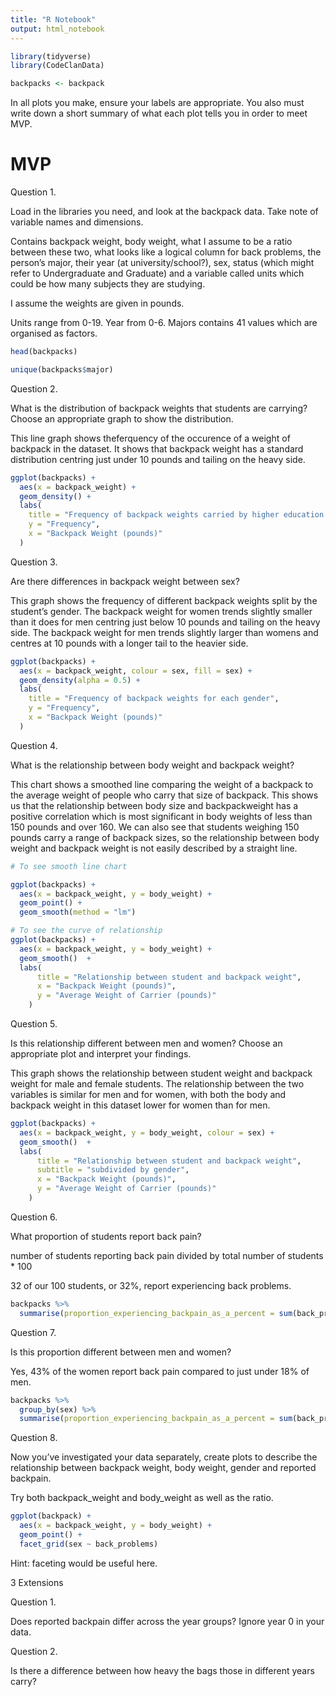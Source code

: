```yaml
---
title: "R Notebook"
output: html_notebook
---
```



```r
library(tidyverse)
library(CodeClanData)

backpacks <- backpack
```

In all plots you make, ensure your labels are appropriate. You also must write down a short summary of what each plot tells you in order to meet MVP.

# MVP


Question 1.

Load in the libraries you need, and look at the backpack data. Take note of variable names and dimensions.

Contains backpack weight, body weight, what I assume to be a ratio between these two, what looks like a logical column for back problems, the person's major, their year (at university/school?), sex, status (which might refer to Undergraduate and Graduate) and a variable called units which could be how many subjects they are studying.

I assume the weights are given in pounds.

Units range from 0-19.
Year from 0-6.
Majors contains 41 values which are organised as factors.

```r
head(backpacks)

unique(backpacks$major)
```


Question 2.

What is the distribution of backpack weights that students are carrying? Choose an appropriate graph to show the distribution.

This line graph shows theferquency of the occurence of a weight of backpack in the dataset. It shows that backpack weight has a standard distribution centring just under 10 pounds and tailing on the heavy side. 

```r
ggplot(backpacks) +
  aes(x = backpack_weight) +
  geom_density() +
  labs(
    title = "Frequency of backpack weights carried by higher education students",
    y = "Frequency",
    x = "Backpack Weight (pounds)"
  )
```

Question 3.

Are there differences in backpack weight between sex?

This graph shows the frequency of different backpack weights split by the student's gender.
The backpack weight for women trends slightly smaller than it does for men centring just below 10 pounds and tailing on the heavy side.
The backpack weight for men trends slightly larger than womens and centres at 10 pounds with a longer tail to the heavier side.

```r
ggplot(backpacks) +
  aes(x = backpack_weight, colour = sex, fill = sex) +
  geom_density(alpha = 0.5) +
  labs(
    title = "Frequency of backpack weights for each gender",
    y = "Frequency",
    x = "Backpack Weight (pounds)"
  )
```

Question 4.

What is the relationship between body weight and backpack weight?

This chart shows a smoothed line comparing the weight of a backpack to the average weight of people who carry that size of backpack. This shows us that the relationship between body size and backpackweight has a positive correlation which is most significant in body weights of less than 150 pounds and over 160. We can also see that students weighing 150 pounds carry a range of backpack sizes, so the relationship between body weight and backpack weight is not easily described by a straight line.


```r
# To see smooth line chart

ggplot(backpacks) +
  aes(x = backpack_weight, y = body_weight) +
  geom_point() +
  geom_smooth(method = "lm")

# To see the curve of relationship
ggplot(backpacks) +
  aes(x = backpack_weight, y = body_weight) +
  geom_smooth()  +
  labs(
      title = "Relationship between student and backpack weight",
      x = "Backpack Weight (pounds)",
      y = "Average Weight of Carrier (pounds)"
    )
```


Question 5.

Is this relationship different between men and women? Choose an appropriate plot and interpret your findings.

This graph shows the relationship between student weight and backpack weight for male and female students.
The relationship between the two variables is similar for men and for women, with both the body and backpack weight in this dataset lower for women than for men.

```r
ggplot(backpacks) +
  aes(x = backpack_weight, y = body_weight, colour = sex) +
  geom_smooth()  +
  labs(
      title = "Relationship between student and backpack weight",
      subtitle = "subdivided by gender",
      x = "Backpack Weight (pounds)",
      y = "Average Weight of Carrier (pounds)"
    )
```

Question 6.

What proportion of students report back pain?

number of students reporting back pain divided by total number of students * 100

32 of our 100 students, or 32%, report experiencing back problems.

```r
backpacks %>% 
  summarise(proportion_experiencing_backpain_as_a_percent = sum(back_problems) / n() * 100)

```


Question 7.

Is this proportion different between men and women?

Yes, 43% of the women report back pain compared to just under 18% of men.

```r
backpacks %>% 
  group_by(sex) %>% 
  summarise(proportion_experiencing_backpain_as_a_percent = sum(back_problems) / n() * 100)

```

Question 8.

Now you’ve investigated your data separately, create plots to describe the relationship between backpack weight, body weight, gender and reported backpain.

Try both backpack_weight and body_weight as well as the ratio.

```r
ggplot(backpack) +
  aes(x = backpack_weight, y = body_weight) +
  geom_point() +
  facet_grid(sex ~ back_problems)
```


Hint: faceting would be useful here.

3 Extensions


Question 1.

Does reported backpain differ across the year groups? Ignore year 0 in your data.

Question 2.

Is there a difference between how heavy the bags those in different years carry?